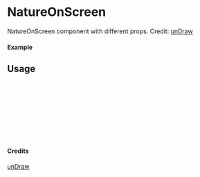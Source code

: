 
<Meta of={NatureOnScreen} title="unDraw/NatureOnScreen" />

# NatureOnScreen

NatureOnScreen component with different props.
Credit: [unDraw](https://undraw.co/illustrations)

#### Example

<Canvas of={NatureOnScreen.Primary} />

## Usage

```ts
import { NatureOnScreen } from "yadl-ui";

const Example = () => {
  return (
      <NatureOnScreen />
  );
};

export default Example;
```

#### Credits
[unDraw](https://undraw.co/illustrations)
